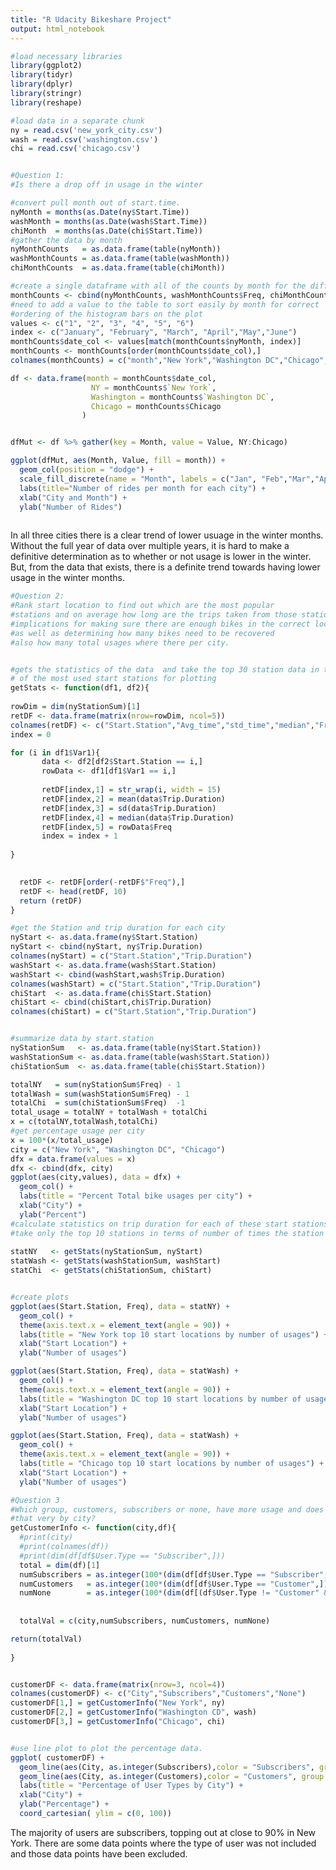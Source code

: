 ```yaml
---
title: "R Udacity Bikeshare Project"
output: html_notebook
---
```


```r
#load necessary libraries 
library(ggplot2)
library(tidyr)
library(dplyr)
library(stringr)
library(reshape)

```
```r
#load data in a separate chunk 
ny = read.csv('new_york_city.csv')
wash = read.csv('washington.csv')
chi = read.csv('chicago.csv')
```

```r

```
```r

#Question 1:
#Is there a drop off in usage in the winter 

#convert pull month out of start.time.
nyMonth = months(as.Date(ny$Start.Time))
washMonth = months(as.Date(wash$Start.Time))
chiMonth  = months(as.Date(chi$Start.Time))
#gather the data by month
nyMonthCounts   = as.data.frame(table(nyMonth))
washMonthCounts = as.data.frame(table(washMonth))
chiMonthCounts  = as.data.frame(table(chiMonth))

#create a single dataframe with all of the counts by month for the different cities
monthCounts <- cbind(nyMonthCounts, washMonthCounts$Freq, chiMonthCounts$Freq)
#need to add a value to the table to sort easily by month for correct
#ordering of the histogram bars on the plot
values <- c("1", "2", "3", "4", "5", "6")
index <- c("January", "February", "March", "April","May","June")
monthCounts$date_col <- values[match(monthCounts$nyMonth, index)]
monthCounts <- monthCounts[order(monthCounts$date_col),]
colnames(monthCounts) = c("month","New York","Washington DC","Chicago","date_col")

df <- data.frame(month = monthCounts$date_col,
                  NY = monthCounts$`New York`,
                  Washington = monthCounts$`Washington DC`,
                  Chicago = monthCounts$Chicago
                )


dfMut <- df %>% gather(key = Month, value = Value, NY:Chicago)

ggplot(dfMut, aes(Month, Value, fill = month)) + 
  geom_col(position = "dodge") + 
  scale_fill_discrete(name = "Month", labels = c("Jan", "Feb","Mar","Apr","May","Jun")) +
  labs(title="Number of rides per month for each city") +
  xlab("City and Month") +
  ylab("Number of Rides")
  

```
In all three cities there is a clear trend of lower usuage in the winter months.   Without the full year of data over multiple years, it is hard to make a definitive determination as to whether or not usage is lower in the winter.   But, from the data that exists, there is a definite trend towards having lower usage in the winter months.


```r
#Question 2:
#Rank start location to find out which are the most popular
#stations and on average how long are the trips taken from those stations.  This has
#implications for making sure there are enough bikes in the correct location
#as well as determining how many bikes need to be recovered
#also how many total usages where there per city.


#gets the statistics of the data  and take the top 30 station data in terms
# of the most used start stations for plotting
getStats <- function(df1, df2){
 
rowDim = dim(nyStationSum)[1]
retDF <- data.frame(matrix(nrow=rowDim, ncol=5))
colnames(retDF) <- c("Start.Station","Avg_time","std_time","median","Freq")
index = 0

for (i in df1$Var1){
       data <- df2[df2$Start.Station == i,]
       rowData <- df1[df1$Var1 == i,]
      
       retDF[index,1] = str_wrap(i, width = 15)
       retDF[index,2] = mean(data$Trip.Duration)
       retDF[index,3] = sd(data$Trip.Duration)
       retDF[index,4] = median(data$Trip.Duration)
       retDF[index,5] = rowData$Freq
       index = index + 1
  
}

  
  retDF <- retDF[order(-retDF$"Freq"),]
  retDF <- head(retDF, 10)
  return (retDF)
}

#get the Station and trip duration for each city
nyStart <- as.data.frame(ny$Start.Station)
nyStart <- cbind(nyStart, ny$Trip.Duration)
colnames(nyStart) = c("Start.Station","Trip.Duration")
washStart <- as.data.frame(wash$Start.Station)
washStart <- cbind(washStart,wash$Trip.Duration)
colnames(washStart) = c("Start.Station","Trip.Duration")
chiStart  <- as.data.frame(chi$Start.Station)
chiStart <- cbind(chiStart,chi$Trip.Duration)
colnames(chiStart) = c("Start.Station","Trip.Duration")


#summarize data by start.station
nyStationSum   <- as.data.frame(table(ny$Start.Station))
washStationSum <- as.data.frame(table(wash$Start.Station))
chiStationSum  <- as.data.frame(table(chi$Start.Station))

totalNY   = sum(nyStationSum$Freq) - 1
totalWash = sum(washStationSum$Freq) - 1
totalChi  = sum(chiStationSum$Freq)  -1
total_usage = totalNY + totalWash + totalChi
x = c(totalNY,totalWash,totalChi)
#get percentage usage per city
x = 100*(x/total_usage)
city = c("New York", "Washington DC", "Chicago")
dfx = data.frame(values = x)
dfx <- cbind(dfx, city)
ggplot(aes(city,values), data = dfx) + 
  geom_col() + 
  labs(title = "Percent Total bike usages per city") +
  xlab("City") + 
  ylab("Percent")
#calculate statistics on trip duration for each of these start stations and
#take only the top 10 stations in terms of number of times the station was used
 
statNY   <- getStats(nyStationSum, nyStart)
statWash <- getStats(washStationSum, washStart)
statChi  <- getStats(chiStationSum, chiStart)


#create plots 
ggplot(aes(Start.Station, Freq), data = statNY) + 
  geom_col() + 
  theme(axis.text.x = element_text(angle = 90)) + 
  labs(title = "New York top 10 start locations by number of usages") + 
  xlab("Start Location") + 
  ylab("Number of usages")

ggplot(aes(Start.Station, Freq), data = statWash) + 
  geom_col() + 
  theme(axis.text.x = element_text(angle = 90)) + 
  labs(title = "Washington DC top 10 start locations by number of usages") + 
  xlab("Start Location") + 
  ylab("Number of usages")

ggplot(aes(Start.Station, Freq), data = statWash) + 
  geom_col() + 
  theme(axis.text.x = element_text(angle = 90)) + 
  labs(title = "Chicago top 10 start locations by number of usages") + 
  xlab("Start Location") + 
  ylab("Number of usages")

```






```r
#Question 3
#Which group, customers, subscribers or none, have more usage and does 
#that very by city?
getCustomerInfo <- function(city,df){
  #print(city)
  #print(colnames(df))
  #print(dim(df[df$User.Type == "Subscriber",]))
  total = dim(df)[1]
  numSubscribers = as.integer(100*(dim(df[df$User.Type == "Subscriber",])[1])/total)
  numCustomers   = as.integer(100*(dim(df[df$User.Type == "Customer",])[1])/total)
  numNone        = as.integer(100*(dim(df[(df$User.Type != "Customer" & df$User.Type != "Subscriber"),])[1])/total)
 
  
  totalVal = c(city,numSubscribers, numCustomers, numNone)

return(totalVal)
  
}


customerDF <- data.frame(matrix(nrow=3, ncol=4))
colnames(customerDF) <- c("City","Subscribers","Customers","None")
customerDF[1,] = getCustomerInfo("New York", ny)
customerDF[2,] = getCustomerInfo("Washington CD", wash)
customerDF[3,] = getCustomerInfo("Chicago", chi)


#use line plot to plot the percentage data.   
ggplot( customerDF) +
  geom_line(aes(City, as.integer(Subscribers),color = "Subscribers", group = 1)) +
  geom_line(aes(City, as.integer(Customers),color = "Customers", group = 1)) +
  labs(title = "Percentage of User Types by City") +
  xlab("City") + 
  ylab("Percentage") +
  coord_cartesian( ylim = c(0, 100))
```
The majority of users are subscribers, topping out at close to 90% in New York.  There are some data points where the type of user was not included and those data points have been excluded.  



